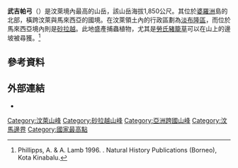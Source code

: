 {{Infobox mountain
| name = 武吉帕弓山<br>Bukit Pagon
| photo = 
| photo_caption = 
| elevation-meter = 1850
| elevation_ref = 
| prominence_m = 
| prominence_ref = 
| map = Brunei
| map_caption = 武吉帕弓山在汶萊境內的位置
| map_size = 250
| label_position = left
| listing = [[List_of_countries_by_highest_point|Country high point]]
| location = {{汶萊}}<br>{{MAS}}
| range = 
| lat_d = 4 | lat_m = 17 | lat_s = 40 | lat_NS = N
| long_d = 115 | long_m = 19 | long_s = 20 | long_EW = E
| coordinates_ref = <ref>[http://www.peakbagger.com/peak.aspx?pid=10967 "Bukit Pagon" on Peakbagger.com] Retrieved 1 October 2011</ref>
| topo = 
| type = 
| age = 
| first_ascent = 
| easiest_route = 
}}

'''武吉帕弓'''（{{lang-ms|Bukit Pagon}}）是汶萊境內最高的山岳，該山岳海拔1,850公尺。其位於[[婆羅洲|婆羅洲]]島的北部，橫跨汶萊與馬來西亞的國境。在汶萊領土內的行政區劃為[[淡布隆區|淡布隆區]]，而位於馬來西亞境內則是[[砂拉越|砂拉越]]。此地盛產捕蟲植物，尤其是[[勞氏豬籠草|勞氏豬籠草]]可以在山上的邊坡被尋獲。<ref name=P&L>Phillipps, A. & A. Lamb 1996. ''{{Link-en|Pitcher-Plants of Borneo|Pitcher-Plants of Borneo}}''. Natural History Publications (Borneo), Kota Kinabalu.</ref>

==參考資料==
{{reflist}}

==外部連結==
* {{cite peakbagger|pid=10967|name=Bukit Pagon, Brunei}}
{{亞洲最高點}}
[[Category:汶萊山峰|Category:汶萊山峰]]
[[Category:砂拉越山峰|Category:砂拉越山峰]]
[[Category:亞洲跨國山峰|Category:亞洲跨國山峰]]
[[Category:汶馬邊界|Category:汶馬邊界]]
[[Category:國家最高點|Category:國家最高點]]